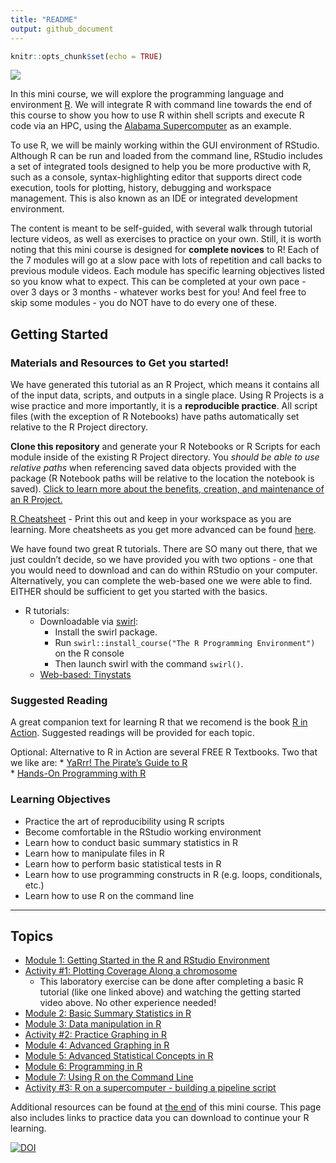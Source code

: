 ```yaml
---
title: "README"
output: github_document
---
```


```r
knitr::opts_chunk$set(echo = TRUE)
```

![](images/rminicourse_banner.png)

In this mini course, we will explore the programming language and environment [R](https://www.r-project.org/). We will integrate R with command line towards the end of this course to show you how to use R within shell scripts and execute R code via an HPC, using the [Alabama Supercomputer](https://www.asc.edu/) as an example.

To use R, we will be mainly working within the GUI environment of RStudio. Although R can be run and loaded from the command line, RStudio includes a set of integrated tools designed to help you be more productive with R, such as a console, syntax-highlighting editor that supports direct code execution, tools for plotting, history, debugging and workspace management. This is also known as an IDE or integrated development environment. 

The content is meant to be self-guided, with several walk through tutorial lecture videos, as well as exercises to practice on your own. Still, it is worth noting that this mini course is designed for **complete novices** to R! Each of the 7 modules will go at a slow pace with lots of repetition and call backs to previous module videos. Each module has specific learning objectives listed so you know what to expect. This can be completed at your own pace - over 3 days or 3 months - whatever works best for you! And feel free to skip some modules - you do NOT have to do every one of these.

## Getting Started

### Materials and Resources to Get you started!

We have generated this tutorial as an R Project, which means it contains all of the input data, scripts, and outputs in a single place. Using R Projects is a wise practice and more importantly, it is a **reproducible practice**. All script files (with the exception of R Notebooks) have paths automatically set relative to the R Project directory. 

**Clone this repository** and generate your R Notebooks or R Scripts for each module inside of the existing R Project directory. You *should be able to use relative paths* when referencing saved data objects provided with the package (R Notebook paths will be relative to the location the notebook is saved). [Click to learn more about the benefits, creation, and maintenance of an R Project.](https://support.rstudio.com/hc/en-us/articles/200526207-Using-RStudio-Projects)  


[R Cheatsheet](http://github.com/rstudio/cheatsheets/raw/master/base-r.pdf) - Print this out and keep in your workspace as you are learning. More cheatsheets as you get more advanced can be found [here](https://www.rstudio.com/resources/cheatsheets/).

We have found two great R tutorials. There are SO many out there, that we just couldn't decide, so we have provided you with two options - one that you would need to download and can do within RStudio on your computer. Alternatively, you can complete the web-based one we were able to find. EITHER should be sufficient to get you started with the basics.

* R tutorials:
  * Downloadable via [swirl](https://swirlstats.com/students.html):
    * Install the swirl package.
    * Run `swirl::install_course("The R Programming Environment")` on the R console
    * Then launch swirl with the command `swirl()`. 
  * [Web-based: Tinystats](https://tinystats.github.io/teacups-giraffes-and-statistics/index.html) 

### Suggested Reading

A great companion text for learning R that we recomend is the book [R in Action](https://www.manning.com/books/r-in-action). Suggested readings will be provided for each topic.

Optional: Alternative to R in Action are several FREE R Textbooks. Two that we like are:
* [YaRrr! The Pirate’s Guide to R](https://bookdown.org/ndphillips/YaRrr/)  
* [Hands-On Programming with R](https://rstudio-education.github.io/hopr/)


### Learning Objectives
* Practice the art of reproducibility using R scripts 
* Become comfortable in the RStudio working environment
* Learn how to conduct basic summary statistics in R
* Learn how to manipulate files in R
* Learn how to perform basic statistical tests in R
* Learn how to use programming constructs in R (e.g. loops, conditionals, etc.)
* Learn how to use R on the command line

***

## Topics

* [Module 1: Getting Started in the R and RStudio Environment](docs/module1.md)
* [Activity #1: Plotting Coverage Along a chromosome](docs/activity1.md) 
  * This laboratory exercise can be done after completing a basic R tutorial (like one linked above) and watching the getting started video above. No other experience needed!
* [Module 2: Basic Summary Statistics in R](docs/module2.md)
* [Module 3: Data manipulation in R](docs/module3.md)
* [Activity #2: Practice Graphing in R](docs/activity2.md)
* [Module 4: Advanced Graphing in R](docs/module4.md)
* [Module 5: Advanced Statistical Concepts in R](docs/module5.md)
* [Module 6: Programming in R](docs/module6.md)
* [Module 7: Using R on the Command Line](docs/module7.md)
* [Activity #3: R on a supercomputer - building a pipeline script](docs/activity3.md)

Additional resources can be found at [the end](docs/Congrats.md) of this mini course. This page also includes links to practice data you can download to continue your R learning.

[![DOI](https://zenodo.org/badge/337532326.svg)](https://zenodo.org/badge/latestdoi/337532326)